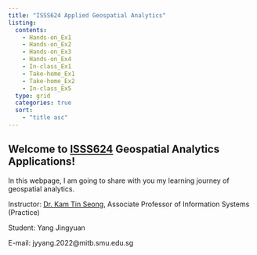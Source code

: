 ```yaml
---
title: "ISSS624 Applied Geospatial Analytics"
listing: 
  contents: 
    - Hands-on_Ex1
    - Hands-on_Ex2
    - Hands-on_Ex3
    - Hands-on_Ex4
    - In-class_Ex1
    - Take-home_Ex1
    - Take-home_Ex2
    - In-class_Ex5
  type: grid
  categories: true
  sort: 
    - "title asc"
---
```


## Welcome to [ISSS624](https://isss624-ay2022-23nov.netlify.app/) Geospatial Analytics Applications!

In this webpage, I am going to share with you my learning journey of geospatial analytics.

Instructor: [Dr. Kam Tin Seong](https://faculty.smu.edu.sg/profile/kam-tin-seong-486), Associate Professor of Information Systems (Practice)

Student: Yang Jingyuan

E-mail: jyyang.2022\@mitb.smu.edu.sg
